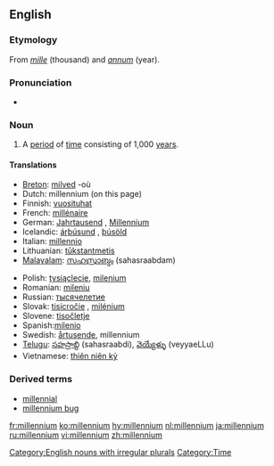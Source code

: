 ==English==

===Etymology===
From {{L.}} ''[[mille]]'' (thousand) and ''[[annum]]'' (year).

===Pronunciation===
*{{IPA|/mɪˈlɛniəm/}}
{{rfap}}

===Noun===
{{en-noun|'''[[millennia]] '''or''' [[millenniums]]'''}}

# {{time}} A [[period]] of [[time]] consisting of 1,000 [[year]]s.

====Translations====
{{top}}
*[[Breton]]: [[milved]] {{m}} -où
*Dutch: millennium (on this page)
*Finnish: [[vuosituhat]]
*French: [[millénaire]] {{g|French}}
*German: [[Jahrtausend]] {{n}}, [[Millennium]] {{n}}
*Icelandic: [[árþúsund]] {{n}}, [[þúsöld]] {{g|Icelandic}}
*Italian: [[millennio]] {{m}}
*Lithuanian: [[tūkstantmetis]] {{m}}
*[[Malayalam]]: [[സഹസ്രാബ്ദം]] (sahasraabdam)
{{mid}}
*Polish: [[tysiąclecie]], [[milenium]] {{n}}
*Romanian: [[mileniu]] {{n}}
*Russian: [[тысячелетие]] {{g|Russian}}
*Slovak: [[tisícročie]] {{n}}, [[milénium]] {{n}}
*Slovene: [[tisočletje]] {{n}}
*Spanish:[[milenio]] {{g|Spanish}}
*Swedish: [[årtusende]], millennium
*[[Telugu]]: [[సహస్రాబ్ది]] (sahasraabdi), [[వెయ్యేళ్ళు]] (veyyaeLLu)
*Vietnamese: [[thiên niên kỷ]]
{{bottom}}

===Derived terms===
*[[millennial]]
*[[millennium bug]]

[[Category:English nouns with irregular plurals]]
[[Category:Time]]

[[fr:millennium]]
[[ko:millennium]]
[[hy:millennium]]
[[nl:millennium]]
[[ja:millennium]]
[[ru:millennium]]
[[vi:millennium]]
[[zh:millennium]]